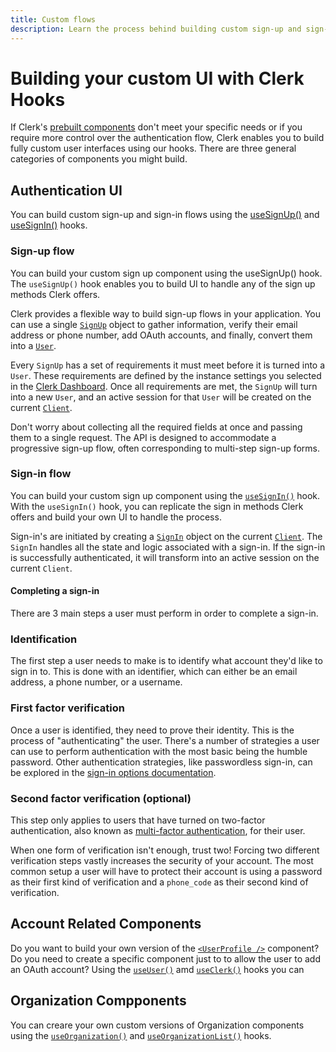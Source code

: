 ```yaml
---
title: Custom flows
description: Learn the process behind building custom sign-up and sign-in flows with Clerk.
---
```


# Building your custom UI with Clerk Hooks

If Clerk's [prebuilt components](/docs/components/overview) don't meet your specific needs or if you require more control over the authentication flow, Clerk enables you to build fully custom user interfaces using our hooks. There are three general categories of components you might build.

## Authentication UI

You can build custom sign-up and sign-in flows using the [useSignUp()](/docs/references/react/use-sign-up) and [useSignIn()](/docs/references/react/use-sign-in) hooks.

### Sign-up flow

You can build your custom sign up component using the useSignUp() hook. The `useSignUp()` hook enables you to build UI to handle any of the sign up methods Clerk offers. 

Clerk provides a flexible way to build sign-up flows in your application. You can use a single [`SignUp`](/docs/references/javascript/sign-up/sign-up) object to gather information, verify their email address or phone number, add OAuth accounts, and finally, convert them into a [`User`](/docs/references/javascript/user/user).

Every `SignUp` has a set of requirements it must meet before it is turned into a `User`. These requirements are defined by the instance settings you selected in the [Clerk Dashboard](https://dashboard.clerk.com/). Once all requirements are met, the `SignUp` will turn into a new `User`, and an active session for that `User` will be created on the current [`Client`](/docs/references/javascript/client).

Don't worry about collecting all the required fields at once and passing them to a single request. The API is designed to accommodate a progressive sign-up flow, often corresponding to multi-step sign-up forms.

### Sign-in flow

You can build your custom sign up component using the [`useSignIn()`](/docs/references/react/use-sign-in) hook. With the `useSignIn()` hook, you can replicate the sign in methods Clerk offers and build your own UI to handle the process.

Sign-in's are initiated by creating a [`SignIn`](/docs/references/javascript/sign-up/sign-up) object on the current [`Client`](/docs/references/javascript/client). The `SignIn` handles all the state and logic associated with a sign-in. If the sign-in is successfully authenticated, it will transform into an active session on the current `Client`.

#### Completing a sign-in

There are 3 main steps a user must perform in order to complete a sign-in.

<Steps>

### Identification

The first step a user needs to make is to identify what account they'd like to sign in to. This is done with an identifier, which can either be an email address, a phone number, or a username.

### First factor verification

Once a user is identified, they need to prove their identity. This is the process of "authenticating" the user. There's a number of strategies a user can use to perform authentication with the most basic being the humble password. Other authentication strategies, like passwordless sign-in, can be explored in the [sign-in options documentation](/docs/authentication/configuration/sign-in-options). 

### Second factor verification (optional)

This step only applies to users that have turned on two-factor authentication, also known as [multi-factor authentication](/docs/custom-flows/mfa), for their user. 

When one form of verification isn't enough, trust two! Forcing two different verification steps vastly increases the security of your account. The most common setup a user will have to protect their account is using a password as their first kind of verification and a `phone_code` as their second kind of verification.

</Steps>

## Account Related Components

Do you want to build your own version of the [`<UserProfile />`](/docs/components/user/user-profile) component? Do you need to create a specific component just to to allow the user to add an OAuth account? Using the [`useUser()`](/docs/references/react/use-user) amd [`useClerk()`](/docs/references/react/use-clerk) hooks you can 

## Organization Compponents 

You can creare your own custom versions of Organization components using the [`useOrganization()`](/docs/references/react/use-organization) and [`useOrganizationList()`](/docs/references/react/use-organization-list) hooks.
